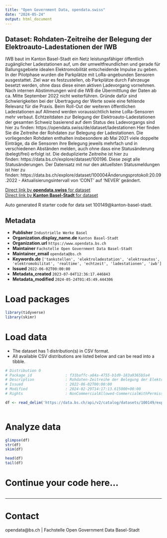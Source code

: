 ```yaml
---
title: "Open Government Data, opendata.swiss"
date: "2024-05-24"
output: html_document
---
```


## Dataset: Rohdaten-Zeitreihe der Belegung der Elektroauto-Ladestationen der IWB

IWB baut im Kanton Basel-Stadt ein Netz leistungsfähiger öffentlich zugänglicher Ladestationen auf, um der umweltfreundlichen und gerade für Ballungsgebiete idealen Elektromobilität entscheidende Impulse zu geben. 
In der Pilotphase wurden die Parkplätze mit LoRa-angebunden Sensoren ausgestattet. Ziel war es festzustellen, ob Parkplätze durch Fahrzeuge besetzt werden, ohne dass diese einen aktiven Ladevorgang vornehmen. Nach internen Abstimmungen wird die IWB die Übermittlung der Daten ab ca. Mitte September 2022 nicht weiterführen. Gründe dafür sind Schwierigkeiten bei der Übertragung der Werte sowie eine fehlende Relevanz für die Praxis. Beim Roll-Out der weiteren öffentlichen Ladestationen auf Allmend werden voraussichtlich keine LoRa-Sensoren mehr verbaut.
Echtzeitdaten zur Belegung der Elektroauto-Ladestationen der gesamten Schweiz basierend auf dem Status des Ladevorgangs sind hier zu finden: https://opendata.swiss/de/dataset/ladestationen
Hier finden Sie die Zeitreihe der Rohdaten zur Belegung der Ladestationen. Die vorliegenden Rohdaten enthalten insbesondere ab Mai 2021 viele doppelte Einträge, da die Sensoren ihre Belegung jeweils mehrfach und in verschiedenen Abständen melden, auch ohne dass eine Statusänderung (belegt/frei) erfolgt ist. Die deduplizierte Zeitreihe ist hier zu finden: https://data.bs.ch/explore/dataset/100196. Diese zeigt alle Statusänderungen. Der Datensatz mit nur den aktuellsten Statusmeldungen ist hier zu finden: https://data.bs.ch/explore/dataset/100004Änderungsprotokoll:20.09.2022 - Aktualisierungsintervall von 'CONT' auf 'NEVER' geändert.


[Direct link by **opendata.swiss** for dataset](https://opendata.swiss/de/dataset/rohdaten-zeitreihe-der-belegung-der-elektroauto-ladestationen-der-iwb)<br>
[Direct link by **Kanton Basel-Stadt** for dataset](https://data.bs.ch/explore/dataset/100149/)

Auto generated R starter code for data set 100149@kanton-basel-stadt.

## Metadata

- **Publisher** `Industrielle Werke Basel`
- **Organization.display_name.de** `Kanton Basel-Stadt`
- **Organization.url** `https://www.opendata.bs.ch`
- **Maintainer** `Fachstelle Open Government Data Basel-Stadt`
- **Maintainer_email** `opendata@bs.ch`
- **Keywords.de** `['tankstellen', 'elektroladestation', 'elektroautos', 'elektromobilitat', 'realtime', 'echtzeit', 'ladestationen', 'iwb']`
- **Issued** `2022-06-02T00:00:00`
- **Metadata_created** `2023-07-04T12:36:17.446843`
- **Metadata_modified** `2024-05-24T01:45:49.444306`


# Load packages

```r

library(tidyverse)
library(skimr)

```

# Load data

-   The dataset has 1 distribution(s) in CSV format.
-   All available CSV distributions are listed below and can be read into a tibble.

```r

# Distribution 0
# Package_id               : f31baffc-a84a-4755-b1d9-183a9365b5a4
# Description              : Rohdaten-Zeitreihe der Belegung der Elektroauto-Ladestationen der IWB (csv)
# Issued                   : 2022-06-02T00:00:00
# Modified                 : 2024-02-29T14:17:13.615000+00:00
# Rights                   : NonCommercialAllowed-CommercialWithPermission-ReferenceRequired

df <- read_delim('https://data.bs.ch/api/v2/catalog/datasets/100149/exports/csv')



```

# Analyze data

```r

glimpse(df)
str(df)
skim(df)

head(df)
tail(df)

```

# Continue your code here...

```r

```

------------------------------------------------------------------------

# Contact

opendata@bs.ch | Fachstelle Open Government Data Basel-Stadt
